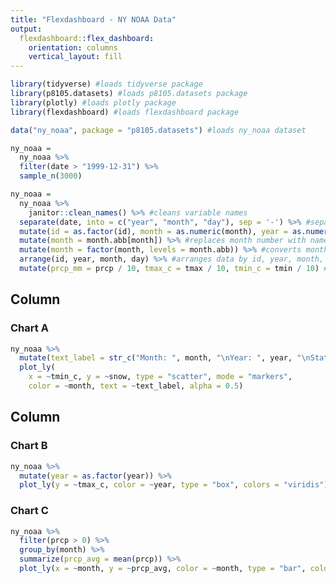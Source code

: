 ```yaml
---
title: "Flexdashboard - NY NOAA Data"
output: 
  flexdashboard::flex_dashboard:
    orientation: columns
    vertical_layout: fill
---
```


```r
library(tidyverse) #loads tidyverse package
library(p8105.datasets) #loads p8105.datasets package
library(plotly) #loads plotly package
library(flexdashboard) #loads flexdashboard package
```

```r
data("ny_noaa", package = "p8105.datasets") #loads ny_noaa dataset

ny_noaa = 
  ny_noaa %>% 
  filter(date > "1999-12-31") %>% 
  sample_n(3000)

ny_noaa = 
  ny_noaa %>% 
    janitor::clean_names() %>% #cleans variable names
  separate(date, into = c("year", "month", "day"), sep = '-') %>% #separates date variable into year, month, day variables
  mutate(id = as.factor(id), month = as.numeric(month), year = as.numeric(year), day = as.numeric(day), prcp = as.numeric(prcp), snow = as.numeric(snow), snwd = as.numeric(snow), tmax = as.numeric(tmax), tmin = as.numeric(tmin)) %>% #converts variables to proper classes
  mutate(month = month.abb[month]) %>% #replaces month number with name
  mutate(month = factor(month, levels = month.abb)) %>% #converts month name to factor variable
  arrange(id, year, month, day) %>% #arranges data by id, year, month, and day
  mutate(prcp_mm = prcp / 10, tmax_c = tmax / 10, tmin_c = tmin / 10) #convers prcp from tenths of mm to mm and converts temperatures from tenths of degrees c to degrees c
```


Column {data-width=650}
-----------------------------------------------------------------------

### Chart A

```r
ny_noaa %>%
  mutate(text_label = str_c("Month: ", month, "\nYear: ", year, "\nStation ID: ", id)) %>% 
  plot_ly(
    x = ~tmin_c, y = ~snow, type = "scatter", mode = "markers",
    color = ~month, text = ~text_label, alpha = 0.5)
```

Column {data-width=350}
-----------------------------------------------------------------------

### Chart B

```r
ny_noaa %>% 
  mutate(year = as.factor(year)) %>% 
  plot_ly(y = ~tmax_c, color = ~year, type = "box", colors = "viridis")
```

### Chart C

```r
ny_noaa %>% 
  filter(prcp > 0) %>% 
  group_by(month) %>% 
  summarize(prcp_avg = mean(prcp)) %>% 
  plot_ly(x = ~month, y = ~prcp_avg, color = ~month, type = "bar", colors = "viridis")
```
